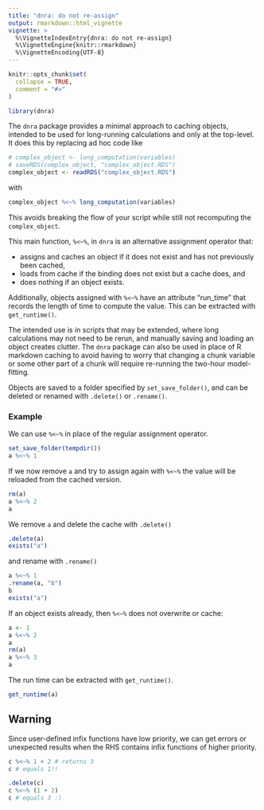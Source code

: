 ```yaml
---
title: "dnra: do not re-assign"
output: rmarkdown::html_vignette
vignette: >
  %\VignetteIndexEntry{dnra: do not re-assign}
  %\VignetteEngine{knitr::rmarkdown}
  %\VignetteEncoding{UTF-8}
---
```


```r
knitr::opts_chunk$set(
  collapse = TRUE,
  comment = "#>"
)
```

```r
library(dnra)
```

The `dnra` package provides a minimal approach to caching objects, intended to 
be used for long-running calculations and only at the top-level. It does this by
replacing ad hoc code like

```r
# complex_object <- long_computation(variables)
# saveRDS(complex_object, "complex_object.RDS")
complex_object <- readRDS("complex_object.RDS")
```

with

```r
complex_object %<~% long_computation(variables)
```

This avoids breaking the flow of your script while still not recomputing the
`complex_object`.

This main function, `%<~%`, in `dnra` is an alternative assignment operator 
that:
  
  - assigns and caches an object if it does not exist and has not previously been 
cached,
- loads from cache if the binding does not exist but a cache does, and
- does nothing if an object exists.

Additionally, objects assigned with `%<~%` have an attribute "run_time" that
records the length of time to compute the value. This can be extracted with
`get_runtime()`.

The intended use is in scripts that may be extended, where long calculations may
not need to be rerun, and manually saving and loading an object creates clutter.
The `dnra` package can also be used in place of R markdown caching to avoid
having to worry that changing a chunk variable or some other part of a chunk
will require re-running the two-hour model-fitting.

Objects are saved to a folder specified by `set_save_folder()`, and can be deleted
or renamed with `.delete()` or `.rename()`.


### Example

We can use `%<~%` in place of the regular assignment operator.

```r
set_save_folder(tempdir())
a %<~% 1 
```

If we now remove `a` and try to assign again with `%<~%` the value will be 
reloaded from the cached version.

```r
rm(a)
a %<~% 2
a
```

We remove `a` and delete the cache with `.delete()`

```r
.delete(a)
exists("a")
```

and rename with `.rename()`

```r
a %<~% 1
.rename(a, "b")
b
exists("a")
```

If an object exists already, then `%<~%` does not overwrite or cache:
  
```r
a <- 1
a %<~% 2
a
rm(a)
a %<~% 3
a
```

The run time can be extracted with `get_runtime()`.

```r
get_runtime(a)
```


## Warning

Since user-defined infix functions have low priority, we can get errors or
unexpected results when the RHS contains infix functions of higher priority.

```r
c %<~% 1 + 2 # returns 3
c # equals 1!!

.delete(c)
c %<~% (1 + 2)
c # equals 3 :)
```
